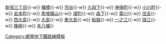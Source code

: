 {{鐵道路線
| 模板名稱 = 新宿線 (都營地下鐵)
| 名稱 = [[File:Toei Shinjuku line symbol.svg|20px]] [[都營地下鐵]][[新宿線 (都營地下鐵)|新宿線]] 
| 代表色 = #6CBB5A
| 背景顏色 = #FFFFFF
| 車站列表 = （[[Template:京王線|笹塚、調布]]、[[Template:相模原線|橋本]]、[[Template:高尾線|高尾山口方面]]←）[[新宿站|新宿]]（[[新線新宿站|新線新宿]]）{{-w}} [[新宿三丁目站|新宿三丁目]]{{-w}} [[曙橋站|曙橋]]{{-w}} [[市谷站|市谷]]{{-w}} [[九段下站|九段下]]{{-w}} [[神保町站|神保町]]{{-w}} [[小川町站 (東京都)|小川町]]{{-w}} [[岩本町站|岩本町]]{{-w}} [[馬喰橫山站|馬喰橫山]]{{-w}} [[濱町站 (東京都)|濱町]]{{-w}} [[森下站 (東京都)|森下]]{{-w}} [[菊川站 (東京都)|菊川]]{{-w}} [[住吉站 (東京都)|住吉]]{{-w}} [[西大島站|西大島]]{{-w}} [[大島站 (東京都)|大島]]{{-w}} [[東大島站|東大島]]{{-w}} [[船堀站|船堀]]{{-w}} [[一之江站|一之江]]{{-w}} [[瑞江站|瑞江]]{{-w}} [[篠崎站|篠崎]]{{-w}} [[本八幡站|本八幡]]}}<noinclude>
{{DEFAULTSORT: Shinjuku}}
[[Category:都營地下鐵路線模板]]
</noinclude>